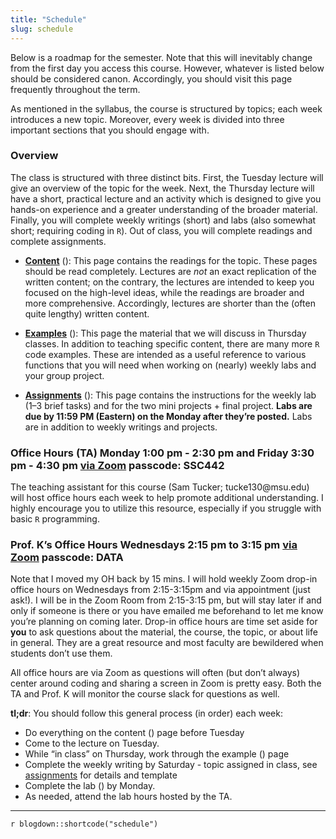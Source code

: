 ```yaml
---
title: "Schedule"
slug: schedule
---
```


Below is a roadmap for the semester. Note that this will inevitably change from the first day you access this course. However, whatever is listed below should be considered canon. Accordingly, you should visit this page frequently throughout the term.

As mentioned in the syllabus, the course is structured by topics; each week introduces a new topic. Moreover, every week is divided into three important sections that you should engage with. 

### Overview

The class is structured with three distinct bits. First, the Tuesday lecture will give an overview of the topic for the week. Next, the Thursday lecture will have a short, practical lecture and an activity which is designed to give you hands-on experience and a greater understanding of the broader material. Finally, you will complete weekly writings (short) and labs (also somewhat short; requiring coding in `R`). Out of class, you will complete readings and complete assignments.

- [**Content**](/content/) (<i class="fas fa-book-reader"></i>): This page contains the readings for the topic. These pages should be read completely. Lectures are *not* an exact replication of the written content; on the contrary, the lectures are intended to keep you focused on the high-level ideas, while the readings are broader and more comprehensive. Accordingly, lectures are shorter than the (often quite lengthy) written content.

- [**Examples**](/example/) (<i class="fas fa-laptop-code"></i>): This page the material that we will discuss in Thursday classes. In addition to teaching specific content, there are many more `R` code examples. These are intended as a useful reference to various functions that you will need when working on (nearly) weekly labs and your group project.

- [**Assignments**](/assignment/) (<i class="fas fa-pencil-ruler"></i>): This page contains the instructions for the weekly lab (1–3 brief tasks) and for the two mini projects + final project. **Labs are due by 11:59 PM (Eastern) on the Monday after they're posted.** Labs are in addition to weekly writings and projects.

### Office Hours (TA) Monday 1:00 pm - 2:30 pm and Friday 3:30 pm - 4:30 pm [via Zoom](https://msu.zoom.us/j/7575598928) passcode: SSC442

The teaching assistant for this course (Sam Tucker; tucke130@msu.edu) will host office hours each week to help promote additional understanding. I highly encourage you to utilize this resource, especially if you struggle with basic `R` programming.

### Prof. K's Office Hours Wednesdays 2:15 pm to 3:15 pm [via Zoom](https://msu.zoom.us/j/91759862734?pwd=VDliRHdoQ3N4L3V4LzNFd3IzcGw2dz09) passcode: DATA

Note that I moved my OH back by 15 mins. I will hold weekly Zoom drop-in office hours on Wednesdays from 2:15-3:15pm and via appointment (just ask!). I will be in the Zoom Room from 2:15-3:15 pm, but will stay later if and only if someone is there or you have emailed me beforehand to let me know you're planning on coming later. Drop-in office hours are time set aside for **you** to ask questions about the material, the course, the topic, or about life in general. They are a great resource and most faculty are bewildered when students don't use them. 

All office hours are via Zoom as questions will often (but don't always) center around coding and sharing a screen in Zoom is pretty easy. Both the TA and Prof. K will monitor the course slack for questions as well.





:::note
**tl;dr**: You should follow this general process (in order) each week:

- Do everything on the content (<i class="fas fa-book-reader"></i>) page before Tuesday
- Come to the lecture on Tuesday.
- While "in class" on Thursday, work through the example (<i class="fas fa-laptop-code"></i>) page
- Complete the weekly writing by Saturday - topic assigned in class, see [assignments](/assignment/#weekly-writings) for details and template
- Complete the lab (<i class="fas fa-pencil-ruler"></i>) by Monday.
- As needed, attend the lab hours hosted by the TA.
:::

---

`r blogdown::shortcode("schedule")`
